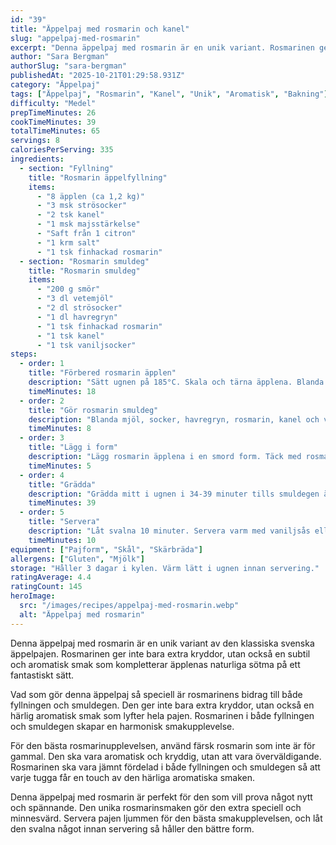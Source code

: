 ```yaml
---
id: "39"
title: "Äppelpaj med rosmarin och kanel"
slug: "appelpaj-med-rosmarin"
excerpt: "Denna äppelpaj med rosmarin är en unik variant. Rosmarinen ger en subtil och aromatisk smak."
author: "Sara Bergman"
authorSlug: "sara-bergman"
publishedAt: "2025-10-21T01:29:58.931Z"
category: "Äppelpaj"
tags: ["Äppelpaj", "Rosmarin", "Kanel", "Unik", "Aromatisk", "Bakning"]
difficulty: "Medel"
prepTimeMinutes: 26
cookTimeMinutes: 39
totalTimeMinutes: 65
servings: 8
caloriesPerServing: 335
ingredients:
  - section: "Fyllning"
    title: "Rosmarin äppelfyllning"
    items:
      - "8 äpplen (ca 1,2 kg)"
      - "3 msk strösocker"
      - "2 tsk kanel"
      - "1 msk majsstärkelse"
      - "Saft från 1 citron"
      - "1 krm salt"
      - "1 tsk finhackad rosmarin"
  - section: "Rosmarin smuldeg"
    title: "Rosmarin smuldeg"
    items:
      - "200 g smör"
      - "3 dl vetemjöl"
      - "2 dl strösocker"
      - "1 dl havregryn"
      - "1 tsk finhackad rosmarin"
      - "1 tsk kanel"
      - "1 tsk vaniljsocker"
steps:
  - order: 1
    title: "Förbered rosmarin äpplen"
    description: "Sätt ugnen på 185°C. Skala och tärna äpplena. Blanda med socker, kanel, majsstärkelse, citronsaft, salt och rosmarin."
    timeMinutes: 18
  - order: 2
    title: "Gör rosmarin smuldeg"
    description: "Blanda mjöl, socker, havregryn, rosmarin, kanel och vaniljsocker. Nyp i smöret försiktigt."
    timeMinutes: 8
  - order: 3
    title: "Lägg i form"
    description: "Lägg rosmarin äpplena i en smord form. Täck med rosmarin smuldegen så att allt är täckt."
    timeMinutes: 5
  - order: 4
    title: "Grädda"
    description: "Grädda mitt i ugnen i 34-39 minuter tills smuldegen är gyllenbrun och pajen bubblande."
    timeMinutes: 39
  - order: 5
    title: "Servera"
    description: "Låt svalna 10 minuter. Servera varm med vaniljsås eller glass."
    timeMinutes: 10
equipment: ["Pajform", "Skål", "Skärbräda"]
allergens: ["Gluten", "Mjölk"]
storage: "Håller 3 dagar i kylen. Värm lätt i ugnen innan servering."
ratingAverage: 4.4
ratingCount: 145
heroImage:
  src: "/images/recipes/appelpaj-med-rosmarin.webp"
  alt: "Äppelpaj med rosmarin"
---
```


Denna äppelpaj med rosmarin är en unik variant av den klassiska svenska äppelpajen. Rosmarinen ger inte bara extra kryddor, utan också en subtil och aromatisk smak som kompletterar äpplenas naturliga sötma på ett fantastiskt sätt.

Vad som gör denna äppelpaj så speciell är rosmarinens bidrag till både fyllningen och smuldegen. Den ger inte bara extra kryddor, utan också en härlig aromatisk smak som lyfter hela pajen. Rosmarinen i både fyllningen och smuldegen skapar en harmonisk smakupplevelse.

För den bästa rosmarinupplevelsen, använd färsk rosmarin som inte är för gammal. Den ska vara aromatisk och kryddig, utan att vara överväldigande. Rosmarinen ska vara jämnt fördelad i både fyllningen och smuldegen så att varje tugga får en touch av den härliga aromatiska smaken.

Denna äppelpaj med rosmarin är perfekt för den som vill prova något nytt och spännande. Den unika rosmarinsmaken gör den extra speciell och minnesvärd. Servera pajen ljummen för den bästa smakupplevelsen, och låt den svalna något innan servering så håller den bättre form.
